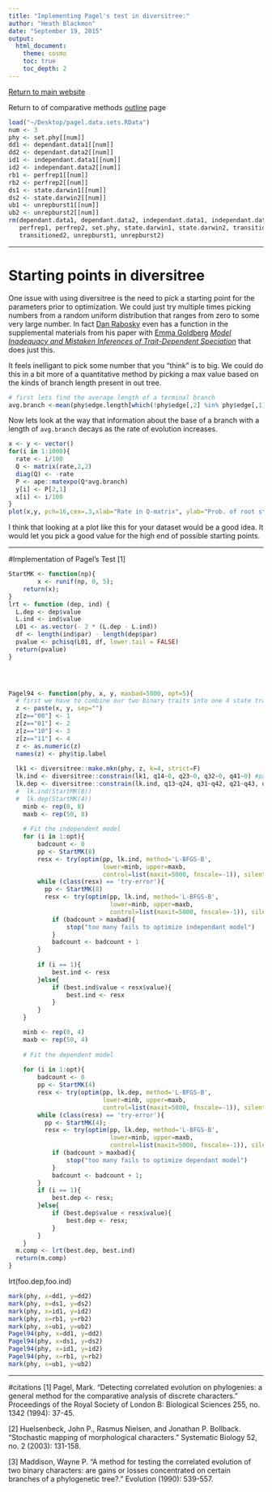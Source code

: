 ```yaml
---
title: "Implementing Pagel's test in diversitree:"
author: "Heath Blackmon"
date: "September 19, 2015"
output: 
  html_document:
    theme: cosmo
    toc: true
    toc_depth: 2
---
```


[Return to main website](http://coleoguy.github.io/resources.html)

Return to of comparative methods 
[outline](http://coleoguy.github.io/comparative/methods.html) page 

```r
load("~/Desktop/pagel.data.sets.RData")
num <- 3
phy <- set.phy[[num]]
dd1 <- dependant.data1[[num]]
dd2 <- dependant.data2[[num]]
id1 <- independant.data1[[num]]
id2 <- independant.data2[[num]]
rb1 <- perfrep1[[num]]
rb2 <- perfrep2[[num]]
ds1 <- state.darwin1[[num]]
ds2 <- state.darwin2[[num]]
ub1 <- unrepburst1[[num]]
ub2 <- unrepburst2[[num]]
rm(dependant.data1, dependant.data2, independant.data1, independant.data2,
   perfrep1, perfrep2, set.phy, state.darwin1, state.darwin2, transitioned1,
   transitioned2, unrepburst1, unrepburst2)
```

___
# Starting points in diversitree

One issue with using diversitree is the need to pick a starting point for the parameters prior to optimization.  We could just try multiple times picking numbers from a random uniform distribution that ranges from zero to some very large number. In fact [Dan Rabosky](http://www-personal.umich.edu/~drabosky/Home.html) even has a function in the supplemental materials from his paper with [Emma Goldberg](http://eeg.github.io/lab/home.html) [*Model Inadequacy and Mistaken Inferences of Trait-Dependent Speciation*](http://sysbio.oxfordjournals.org/content/64/2/340.short) that does just this.

It feels inelligant to pick some number that you "think" is to big.  We could do this in a bit more of a quantitative method by picking a max value based on the kinds of branch length present in out tree.
```r
# first lets find the average length of a terminal branch
avg.branch <-mean(phy$edge.length[which(!phy$edge[,2] %in% phy$edge[,1])])
```

Now lets look at the way that information about the base of a branch with a length of `avg.branch ` decays as the rate of evolution increases.

```r
x <- y <- vector()
for(i in 1:1000){
  rate <- i/100
  Q <- matrix(rate,2,2)
  diag(Q) <- -rate
  P <- ape::matexpo(Q*avg.branch)
  y[i] <- P[2,1]
  x[i] <- i/100
}
plot(x,y, pch=16,cex=.3,xlab="Rate in Q-matrix", ylab="Prob. of root state 0", main=paste("avg. terminal branch=", round(avg.branch,3), sep=""))

```

I think that looking at a plot like this for your dataset would be a good idea. It would let you pick a good value for the high end of possible starting points.

___
#Implementation of Pagel's Test [1]
```r
StartMK <- function(np){
		x <- runif(np, 0, 5);
	return(x);
}
lrt <- function (dep, ind) {
  L.dep <- dep$value
  L.ind <- ind$value
  L01 <- as.vector(- 2 * (L.dep - L.ind))
  df <- length(ind$par) - length(dep$par)
  pvalue <- pchisq(L01, df, lower.tail = FALSE)
  return(pvalue)
}
	



Pagel94 <- function(phy, x, y, maxbad=5000, opt=5){
  # first we have to combine our two binary traits into one 4 state trait
  z <- paste(x, y, sep="")
  z[z=="00"] <- 1
  z[z=="01"] <- 2
  z[z=="10"] <- 3
  z[z=="11"] <- 4
  z <- as.numeric(z)
  names(z) <- phy$tip.label
  
  lk1 <- diversitree::make.mkn(phy, z, k=4, strict=F)
  lk.ind <- diversitree::constrain(lk1, q14~0, q23~0, q32~0, q41~0) #pars=8
  lk.dep <- diversitree::constrain(lk.ind, q13~q24, q31~q42, q21~q43, q12~q34) #pars=4
  #  lk.ind(StartMK(8))
  #  lk.dep(StartMK(4))
	minb <- rep(0, 8)
	maxb <- rep(50, 8)
	
	# Fit the independent model
	for (i in 1:opt){
		badcount <- 0
		pp <- StartMK(8)
		resx <- try(optim(pp, lk.ind, method='L-BFGS-B', 
		                  lower=minb, upper=maxb, 
		                  control=list(maxit=5000, fnscale=-1)), silent=T);
		while (class(resx) == 'try-error'){
		  pp <- StartMK(8)
		  resx <- try(optim(pp, lk.ind, method='L-BFGS-B', 
		                    lower=minb, upper=maxb, 
		                    control=list(maxit=5000, fnscale=-1)), silent=T);
			if (badcount > maxbad){
				stop("too many fails to optimize independant model")
			}
			badcount <- badcount + 1
		}
 
		if (i == 1){
			best.ind <- resx
		}else{
			if (best.ind$value < resx$value){
				best.ind <- resx
			}
		}
	}

	minb <- rep(0, 4)
	maxb <- rep(50, 4)
	
	# Fit the dependent model
	
	for (i in 1:opt){
		badcount <- 0
		pp <- StartMK(4)
		resx <- try(optim(pp, lk.dep, method='L-BFGS-B', 
		                  lower=minb, upper=maxb, 
		                  control=list(maxit=5000, fnscale=-1)), silent=T);
		while (class(resx) == 'try-error'){
		  pp <- StartMK(4);
		  resx <- try(optim(pp, lk.dep, method='L-BFGS-B', 
		                    lower=minb, upper=maxb, 
		                    control=list(maxit=5000, fnscale=-1)), silent=T);
			if (badcount > maxbad){
				stop("too many fails to optimize dependant model")
			}
			badcount <- badcount + 1;
		}
		if (i == 1){
			best.dep <- resx;
		}else{
			if (best.dep$value < resx$value){
				best.dep <- resx;
			}
		}
	}
  m.comp <- lrt(best.dep, best.ind)
  return(m.comp)
}
```
lrt(foo.dep,foo.ind)
```r
mark(phy, x=dd1, y=dd2)
mark(phy, x=ds1, y=ds2)
mark(phy, x=id1, y=id2)
mark(phy, x=rb1, y=rb2)
mark(phy, x=ub1, y=ub2)
Pagel94(phy, x=dd1, y=dd2)
Pagel94(phy, x=ds1, y=ds2)
Pagel94(phy, x=id1, y=id2)
Pagel94(phy, x=rb1, y=rb2)
mark(phy, x=ub1, y=ub2)
```

___
#citations
[1] Pagel, Mark. "Detecting correlated evolution on phylogenies: a general method for the comparative analysis of discrete characters." Proceedings of the Royal Society of London B: Biological Sciences 255, no. 1342 (1994): 37-45.

[2] Huelsenbeck, John P., Rasmus Nielsen, and Jonathan P. Bollback. "Stochastic mapping of morphological characters." Systematic Biology 52, no. 2 (2003): 131-158.

[3] Maddison, Wayne P. "A method for testing the correlated evolution of two binary characters: are gains or losses concentrated on certain branches of a phylogenetic tree?." Evolution (1990): 539-557.


